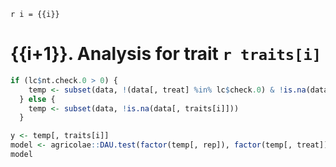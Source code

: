`r i = {{i}}`

# {{i+1}}. Analysis for trait `r traits[i]`


```r
if (lc$nt.check.0 > 0) {
    temp <- subset(data, !(data[, treat] %in% lc$check.0) & !is.na(data[, traits[i]]))
  } else {
    temp <- subset(data, !is.na(data[, traits[i]]))
  }

y <- temp[, traits[i]]
model <- agricolae::DAU.test(factor(temp[, rep]), factor(temp[, treat]), y)
model
```
